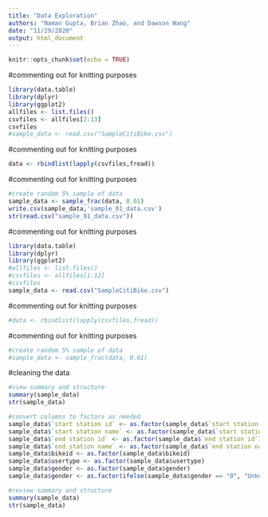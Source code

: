 ```yaml
---
title: "Data Exploration"
authors: "Naman Gupta, Brian Zhao, and Dawson Wang"
date: "11/29/2020"
output: html_document
---
```


```r
knitr::opts_chunk$set(echo = TRUE)
```

#commenting out for knitting purposes
```r
library(data.table)
library(dplyr)
library(ggplot2)
allfiles <- list.files()
csvfiles <- allfiles[2:13]
csvfiles
#sample_data <- read.csv("SampleCitiBike.csv")
```

#commenting out for knitting purposes
```r
data <- rbindlist(lapply(csvfiles,fread))
```

#commenting out for knitting purposes
```r
#create random 5% sample of data
sample_data <- sample_frac(data, 0.01)
write.csv(sample_data,'sample_01_data.csv')
str(read.csv("sample_01_data.csv"))
```



#commenting out for knitting purposes
```r
library(data.table)
library(dplyr)
library(ggplot2)
#allfiles <- list.files()
#csvfiles <- allfiles[1:12]
#csvfiles
sample_data <- read.csv("SampleCitiBike.csv")
```

#commenting out for knitting purposes
```r
#data <- rbindlist(lapply(csvfiles,fread))
```

#commenting out for knitting purposes
```r
#create random 5% sample of data
#sample_data <- sample_frac(data, 0.01)
```

#cleaning the data
```r
#view summary and structure
summary(sample_data)
str(sample_data)

#convert columns to factors as needed
sample_data$`start station id` <- as.factor(sample_data$`start station id`)
sample_data$`start station name` <- as.factor(sample_data$`start station name`)
sample_data$`end station id` <- as.factor(sample_data$`end station id`)
sample_data$`end station name` <- as.factor(sample_data$`end station name`)
sample_data$bikeid <- as.factor(sample_data$bikeid)
sample_data$usertype <- as.factor(sample_data$usertype)
sample_data$gender <- as.factor(sample_data$gender)
sample_data$gender <- as.factor(ifelse(sample_data$gender == "0", "Unknown", ifelse(sample_data$gender == "1", "Male", "Female")))

#review summary and structure
summary(sample_data)
str(sample_data)
```